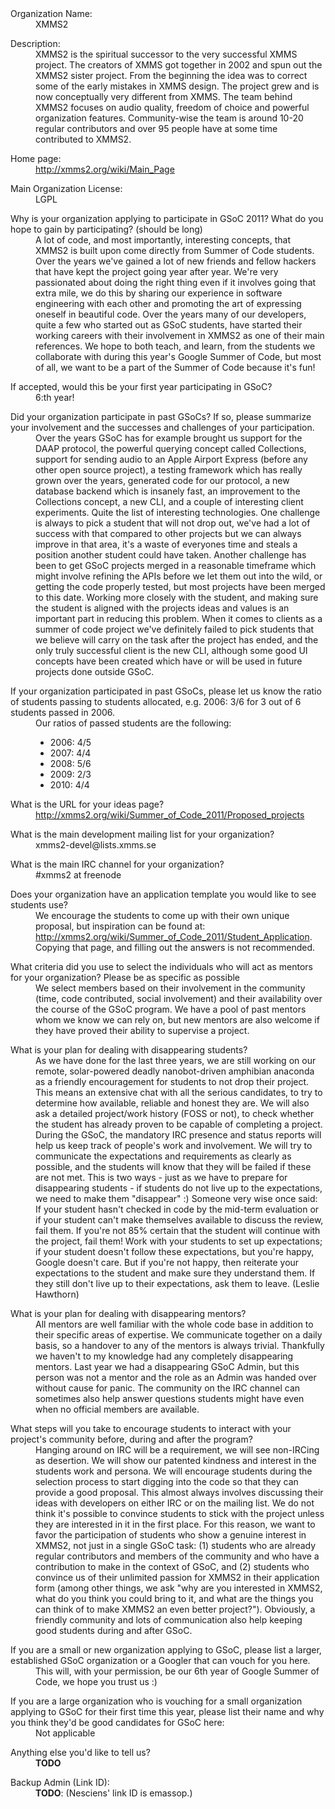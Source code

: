 ; Organization Name:
: XMMS2

; Description:
: XMMS2 is the spiritual successor to the very successful XMMS project. The creators of XMMS got together in 2002 and spun out the XMMS2 sister project. From the beginning the idea was to correct some of the early mistakes in XMMS design. The project grew and is now conceptually very different from XMMS. The team behind XMMS2 focuses on audio quality, freedom of choice and powerful organization features. Community-wise the team is around 10-20 regular contributors and over 95 people have at some time contributed to XMMS2. 

; Home page:
: http://xmms2.org/wiki/Main_Page

; Main Organization License:
: LGPL

; Why is your organization applying to participate in GSoC 2011? What do you hope to gain by participating? (should be long)
: A lot of code, and most importantly, interesting concepts, that XMMS2 is built upon come directly from Summer of Code students. Over the years we've gained a lot of new friends and fellow hackers that have kept the project going year after year. We're very passionated about doing the right thing even if it involves going that extra mile, we do this by sharing our experience in software engineering with each other and promoting the art of expressing oneself in beautiful code. Over the years many of our developers, quite a few who started out as GSoC students, have started their working careers with their involvement in XMMS2 as one of their main references. We hope to both teach, and learn, from the students we collaborate with during this year's Google Summer of Code, but most of all, we want to be a part of the Summer of Code because it's fun!

; If accepted, would this be your first year participating in GSoC?
: 6:th year!

; Did your organization participate in past GSoCs? If so, please summarize your involvement and the successes and challenges of your participation.
:Over the years GSoC has for example brought us support for the DAAP protocol, the powerful querying concept called Collections, support for sending audio to an Apple Airport Express (before any other open source project), a testing framework which has really grown over the years, generated code for our protocol, a new database backend which is insanely fast, an improvement to the Collections concept, a new CLI, and a couple of interesting client experiments. Quite the list of interesting technologies. One challenge is always to pick a student that will not drop out, we've had a lot of success with that compared to other projects but we can always improve in that area, it's a waste of everyones time and steals a position another student could have taken. Another challenge has been to get GSoC projects merged in a reasonable timeframe which might involve refining the APIs before we let them out into the wild, or getting the code properly tested, but most projects have been merged to this date. Working more closely with the student, and making sure the student is aligned with the projects ideas and values is an important part in reducing this problem. When it comes to clients as a summer of code project we've definitely failed to pick students that we believe will carry on the task after the project has ended, and the only truly successful client is the new CLI, although some good UI concepts have been created which have or will be used in future projects done outside GSoC.

; <nowiki>If your organization participated in past GSoCs, please let us know the ratio of students passing to students allocated, e.g. 2006: 3/6 for 3 out of 6 students passed in 2006.</nowiki>
: Our ratios of passed students are the following:
:* 2006: 4/5
:* 2007: 4/4
:* 2008: 5/6
:* 2009: 2/3
:* 2010: 4/4

; What is the URL for your ideas page?
: http://xmms2.org/wiki/Summer_of_Code_2011/Proposed_projects

; What is the main development mailing list for your organization?
: xmms2-devel@lists.xmms.se

; What is the main IRC channel for your organization?
: #xmms2 at freenode

; Does your organization have an application template you would like to see students use?
: We encourage the students to come up with their own unique proposal, but inspiration can be found at: http://xmms2.org/wiki/Summer_of_Code_2011/Student_Application. Copying that page, and filling out the answers is not recommended.

; What criteria did you use to select the individuals who will act as mentors for your organization? Please be as specific as possible
: We select members based on their involvement in the community (time, code contributed, social involvement) and their availability over the course of the GSoC program. We have a pool of past mentors whom we know we can rely on, but new mentors are also welcome if they have proved their ability to supervise a project.

; What is your plan for dealing with disappearing students?
: As we have done for the last three years, we are still working on our remote, solar-powered deadly nanobot-driven amphibian anaconda as a friendly encouragement for students to not drop their project. This means an extensive chat with all the serious candidates, to try to determine how available, reliable and honest they are. We will also ask a detailed project/work history (FOSS or not), to check whether the student has already proven to be capable of completing a project. During the GSoC, the mandatory IRC presence and status reports will help us keep track of people's work and involvement. We will try to communicate the expectations and requirements as clearly as possible, and the students will know that they will be failed if these are not met. This is two ways - just as we have to prepare for disappearing students - if students do not live up to the expectations, we need to make them "disappear" :) Someone very wise once said: If your student hasn't checked in code by the mid-term evaluation or if your student can't make themselves available to discuss the review, fail them. If you're not 85% certain that the student will continue with the project, fail them! Work with your students to set up expectations; if your student doesn't follow these expectations, but you're happy, Google doesn't care. But if you're not happy, then reiterate your expectations to the student and make sure they understand them. If they still don't live up to their expectations, ask them to leave. (Leslie Hawthorn)

; What is your plan for dealing with disappearing mentors?
: All mentors are well familiar with the whole code base in addition to their specific areas of expertise. We communicate together on a daily basis, so a handover to any of the mentors is always trivial. Thankfully we haven't to my knowledge had any completely disappearing mentors. Last year we had a disappearing GSoC Admin, but this person was not a mentor and the role as an Admin was handed over without cause for panic. The community on the IRC channel can sometimes also help answer questions students might have even when no official members are available.

; What steps will you take to encourage students to interact with your project's community before, during and after the program?
: Hanging around on IRC will be a requirement, we will see non-IRCing as desertion. We will show our patented kindness and interest in the students work and persona. We will encourage students during the selection process to start digging into the code so that they can provide a good proposal. This almost always involves discussing their ideas with developers on either IRC or on the mailing list. We do not think it's possible to convince students to stick with the project unless they are interested in it in the first place. For this reason, we want to favor the participation of students who show a genuine interest in XMMS2, not just in a single GSoC task: (1) students who are already regular contributors and members of the community and who have a contribution to make in the context of GSoC, and (2) students who convince us of their unlimited passion for XMMS2 in their application form (among other things, we ask "why are you interested in XMMS2, what do you think you could bring to it, and what are the things you can think of to make XMMS2 an even better project?"). Obviously, a friendly community and lots of communication also help keeping good students during and after GSoC. 

; If you are a small or new organization applying to GSoC, please list a larger, established GSoC organization or a Googler that can vouch for you here.
: This will, with your permission, be our 6th year of Google Summer of Code, we hope you trust us :)

; If you are a large organization who is vouching for a small organization applying to GSoC for their first time this year, please list their name and why you think they'd be good candidates for GSoC here:
: Not applicable

; Anything else you'd like to tell us?
: '''TODO'''

; Backup Admin (Link ID):
: '''TODO''': (Nesciens' link ID is emassop.)
